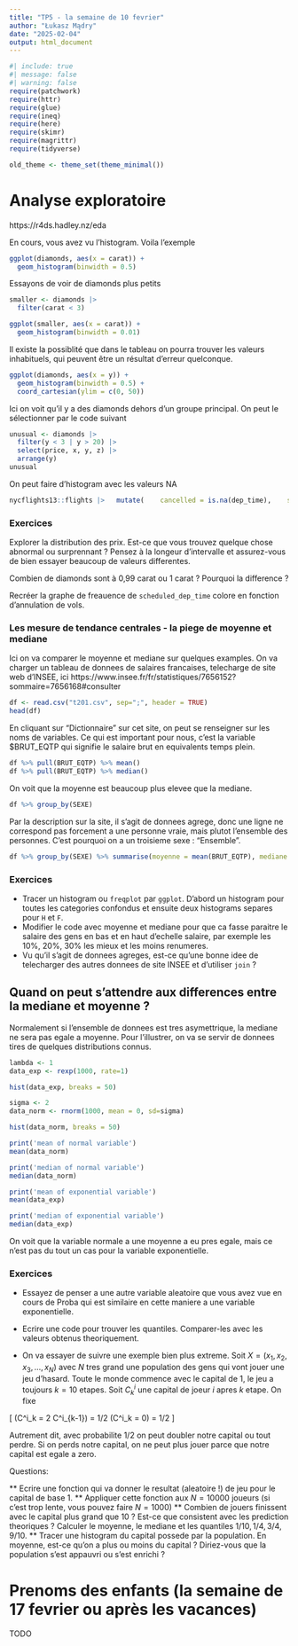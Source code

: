 ```yaml
---
title: "TP5 - la semaine de 10 fevrier"
author: "Łukasz Mądry"
date: "2025-02-04"
output: html_document
---
```



```r
#| include: true
#| message: false
#| warning: false
require(patchwork)
require(httr)
require(glue)
require(ineq)
require(here)
require(skimr)
require(magrittr)
require(tidyverse)

old_theme <- theme_set(theme_minimal())
```

# Analyse exploratoire

https://r4ds.hadley.nz/eda

En cours, vous avez vu l'histogram. Voila l'exemple

```r
ggplot(diamonds, aes(x = carat)) +
  geom_histogram(binwidth = 0.5)
```

Essayons de voir de diamonds plus petits 

```r
smaller <- diamonds |> 
  filter(carat < 3)

ggplot(smaller, aes(x = carat)) +
  geom_histogram(binwidth = 0.01)
```

Il existe la possiblité que dans le tableau on pourra trouver les valeurs inhabituels, qui peuvent être un résultat d'erreur quelconque. 

```r
ggplot(diamonds, aes(x = y)) + 
  geom_histogram(binwidth = 0.5) +
  coord_cartesian(ylim = c(0, 50))
```

Ici on voit qu'il y a des diamonds dehors d'un groupe principal. On peut le sélectionner par le code suivant

```r
unusual <- diamonds |> 
  filter(y < 3 | y > 20) |> 
  select(price, x, y, z) |>
  arrange(y)
unusual
```

On peut faire d'histogram avec les valeurs NA

```r
nycflights13::flights |>   mutate(    cancelled = is.na(dep_time),    sched_hour = sched_dep_time %/% 100,    sched_min = sched_dep_time %% 100,    sched_dep_time = sched_hour + (sched_min / 60)  ) |>   ggplot(aes(x = sched_dep_time)) +   geom_freqpoly(aes(color = cancelled), binwidth = 1/4)
```

### Exercices 

Explorer la distribution des prix. Est-ce que vous trouvez quelque chose abnormal ou surprennant ? Pensez à la longeur d'intervalle et assurez-vous de bien essayer beaucoup de valeurs differentes.

Combien de diamonds sont à 0,99 carat ou 1 carat ? Pourquoi la difference ?

Recréer la graphe de freauence de `scheduled_dep_time` colore en fonction d'annulation de vols. 

### Les mesure de tendance centrales - la piege de moyenne et mediane

Ici on va comparer le moyenne et mediane sur quelques examples. On va charger un tableau de donnees de salaires francaises, telecharge de site web d'INSEE, ici https://www.insee.fr/fr/statistiques/7656152?sommaire=7656168#consulter 

```r
df <- read.csv("t201.csv", sep=";", header = TRUE)
head(df)
```

En cliquant sur "Dictionnaire" sur cet site, on peut se renseigner sur les noms de variables. Ce qui est important pour nous, c'est la variable $BRUT_EQTP qui signifie le salaire brut en equivalents temps plein.

```r
df %>% pull(BRUT_EQTP) %>% mean()
df %>% pull(BRUT_EQTP) %>% median()
```

On voit que la moyenne est beaucoup plus elevee que la mediane. 

```r
df %>% group_by(SEXE)
```

Par la description sur la site, il s'agit de donnees agrege, donc une ligne ne correspond pas forcement a une personne vraie, mais plutot l'ensemble des personnes. C'est pourquoi on a un troisieme sexe : "Ensemble". 

```r
df %>% group_by(SEXE) %>% summarise(moyenne = mean(BRUT_EQTP), mediane = median(BRUT_EQTP))
```

### Exercices

* Tracer un histogram ou `freqplot` par `ggplot`. D'abord un histogram pour toutes les categories confondus et ensuite deux histograms separes pour `H` et `F`. 
* Modifier le code avec moyenne et mediane pour que ca fasse paraitre le salaire des gens en bas et en haut d'echelle salaire, par exemple les 10%, 20%, 30% les mieux et les moins renumeres. 
* Vu qu'il s'agit de donnees agreges, est-ce qu'une bonne idee de telecharger des autres donnees de site INSEE et d'utiliser `join` ? 

## Quand on peut s'attendre aux differences entre la mediane et moyenne ?

Normalement si l'ensemble de donnees est tres asymettrique, la mediane ne sera pas egale a moyenne. Pour l'illustrer, on va se servir de donnees tires de quelques distributions connus.

```r
lambda <- 1
data_exp <- rexp(1000, rate=1)

hist(data_exp, breaks = 50)
```

```r
sigma <- 2
data_norm <- rnorm(1000, mean = 0, sd=sigma)

hist(data_norm, breaks = 50)
```

```r
print('mean of normal variable')
mean(data_norm)

print('median of normal variable')
median(data_norm)

print('mean of exponential variable')
mean(data_exp)

print('median of exponential variable')
median(data_exp)
```
On voit que la variable normale a une moyenne a eu pres egale, mais ce n'est pas du tout un cas pour la variable exponentielle.

### Exercices

* Essayez de penser a une autre variable aleatoire que vous avez vue en cours de Proba qui est similaire en cette maniere a une variable exponentielle.
* Ecrire une code pour trouver les quantiles. Comparer-les avec les valeurs obtenus theoriquement.

* On va essayer de suivre une exemple bien plus extreme. Soit $X = (x_1, x_2, x_3, ..., x_N)$ avec $N$ tres grand une population des gens qui vont jouer une jeu d'hasard. Toute le monde commence avec le capital de 1, le jeu a toujours $k = 10$ etapes. Soit $C^i_k$ une capital de joeur $i$ apres $k$ etape. On fixe

\[ \mathbb{P}(C^i_k = 2 C^i_{k-1}) = 1/2 \quad \mathbb{P}(C^i_k = 0) = 1/2  \]

Autrement dit, avec probabilite $1/2$ on peut doubler notre capital ou tout perdre. Si on perds notre capital, on ne peut plus jouer parce que notre capital est egale a zero.

Questions:

** Ecrire une fonction qui va donner le resultat (aleatoire !) de jeu pour le capital de base 1.
** Appliquer cette fonction aux $N=10000$ joueurs (si c'est trop lente, vous pouvez faire $N=1000$)
** Combien de jouers finissent avec le capital plus grand que 10 ? Est-ce que consistent avec les prediction theoriques ? Calculer le moyenne, le mediane et les quantiles $1/10, 1/4, 3/4, 9/10$.
** Tracer une histogram du capital possede par la population. En moyenne, est-ce qu'on a plus ou moins du capital ? Diriez-vous que la population s'est appauvri ou s'est enrichi ?

# Prenoms des enfants (la semaine de 17 fevrier ou après les vacances)

TODO